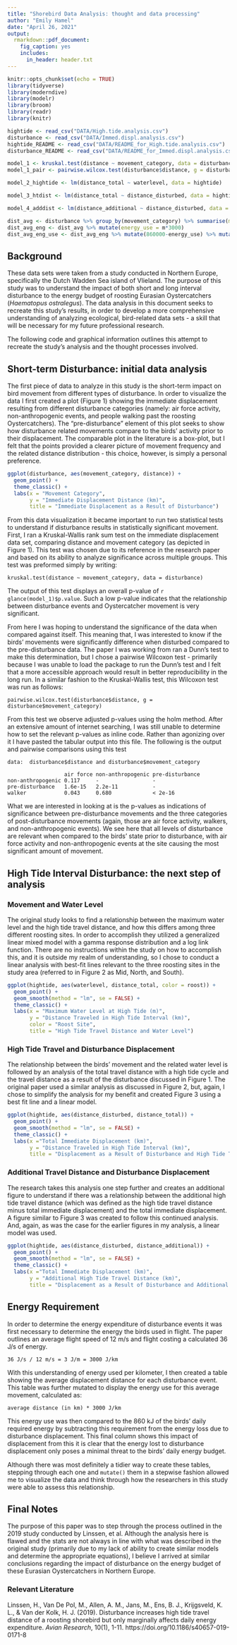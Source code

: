 ```yaml
---
title: "Shorebird Data Analysis: thought and data processing"
author: "Emily Hamel"
date: "April 26, 2021"
output:
  rmarkdown::pdf_document:
    fig_caption: yes        
    includes:  
      in_header: header.txt 
---
```


```r
knitr::opts_chunk$set(echo = TRUE)
library(tidyverse)
library(moderndive)
library(modelr)
library(broom)
library(readr)
library(knitr)
```
```r
hightide <- read_csv("DATA/High.tide.analysis.csv")
disturbance <- read_csv("DATA/Immed.displ.analysis.csv")
hightide_README <- read_csv("DATA/README_for_High.tide.analysis.csv")
disturbance_README <- read_csv("DATA/README_for_Immed.displ.analysis.csv")

model_1 <- kruskal.test(distance ~ movement_category, data = disturbance)
model_1_pair <- pairwise.wilcox.test(disturbance$distance, g = disturbance$movement_category)

model_2_hightide <- lm(distance_total ~ waterlevel, data = hightide)

model_3_htdist <- lm(distance_total ~ distance_disturbed, data = hightide)

model_4_adddist <- lm(distance_additional ~ distance_disturbed, data = hightide)

dist_avg <- disturbance %>% group_by(movement_category) %>% summarise(m = mean(distance))
dist_avg_eng <- dist_avg %>% mutate(energy_use = m*3000)
dist_avg_eng_use <- dist_avg_eng %>% mutate(860000-energy_use) %>% mutate((860000-energy_use)/1000)
```

## Background

These data sets were taken from a study conducted in Northern Europe, specifically the Dutch Wadden Sea island of Vlieland. The purpose of this study was to understand the impact of both short and long interval disturbance to the energy budget of roosting Eurasian Oystercatchers (*Haematopus ostralegus*).
The data analysis in this document seeks to recreate this study's results, in order to develop a more comprehensive understanding of analyzing ecological, bird-related data sets - a skill that will be necessary for my future professional research.

The following code and graphical information outlines this attempt to recreate the study's analysis and the thought processes involved. 

## Short-term Disturbance: initial data analysis 

The first piece of data to analyze in this study is the short-term impact on bird movement from different types of disturbance. In order to visualize the data I first created a plot (Figure 1) showing the immediate displacement resulting from different disturbance categories (namely: air force activity, non-anthropogenic events, and people walking past the roosting Oystercatchers). The "pre-disturbance" element of this plot seeks to show how disturbance related movements compare to the birds' activity prior to their displacement. The comparable plot in the literature is a box-plot, but I felt that the points provided a clearer picture of movement frequency and the related distance distribution - this choice, however, is simply a personal preference. 

```r
ggplot(disturbance, aes(movement_category, distance)) + 
  geom_point() + 
  theme_classic() + 
  labs(x = "Movement Category", 
       y = "Immediate Displacement Distance (km)", 
       title = "Immediate Displacement as a Result of Disturbance")
```


From this data visualization it became important to run two statistical tests to understand if disturbance results in statistically significant movement. 
First, I ran a Kruskal-Wallis rank sum test on the immediate displacement data set, comparing distance and movement category (as depicted in Figure 1). This test was chosen due to its reference in the research paper and based on its ability to analyze significance across multiple groups. This test was preformed simply by writing:

  ```kruskal.test(distance ~ movement_category, data = disturbance)``` 
  
The output of this test displays an overall p-value of `r glance(model_1)$p.value`. Such a low p-value indicates that the relationship between disturbance events and Oystercatcher movement is very significant. 

From here I was hoping to understand the significance of the data when compared against itself. This meaning that, I was interested to know if the birds' movements were significantly difference when disturbed compared to the pre-disturbance data. The paper I was working from ran a Dunn's test to make this determination, but I chose a pairwise Wilcoxon test - primarily because I was unable to load the package to run the Dunn's test and I felt that a more accessible approach would result in better reproducibility in the long run. In a similar fashion to the Kruskal-Wallis test, this Wilcoxon test was run as follows:

```pairwise.wilcox.test(disturbance$distance, g = disturbance$movement_category)```

From this test we observe adjusted p-values using the holm method. After an extensive amount of internet searching, I was still unable to determine how to set the relevant p-values as inline code. Rather than agonizing over it I have pasted the tabular output into this file. The following is the output and pairwise comparisons using this test

```
data:  disturbance$distance and disturbance$movement_category 

                  air force non-anthropogenic pre-disturbance
non-anthropogenic 0.117     -                 -              
pre-disturbance   1.6e-15   2.2e-11           -              
walker            0.043     0.680             < 2e-16  
```

What we are interested in looking at is the p-values as indications of significance between pre-disturbance movements and the three categories of post-disturbance movements (again, those are air force activity, walkers, and non-anthropogenic events). We see here that all levels of disturbance are relevant when compared to the birds' state prior to disturbance, with air force activity and non-anthropogenic events at the site causing the most significant amount of movement. 

## High Tide Interval Disturbance: the next step of analysis
### Movement and Water Level

The original study looks to find a relationship between the maximum water level and the high tide travel distance, and how this differs among three different roosting sites. In order to accomplish they utilized a generalized linear mixed model with a gamma response distribution and a log link function. There are no instructions within the study on how to accomplish this, and it is outside my realm of understanding, so I chose to conduct a linear analysis with best-fit lines relevant to the three roosting sites in the study area (referred to in Figure 2 as Mid, North, and South).  

```r
ggplot(hightide, aes(waterlevel, distance_total, color = roost)) +
  geom_point() +
  geom_smooth(method = "lm", se = FALSE) +
  theme_classic() +
  labs(x = "Maximum Water Level at High Tide (m)", 
       y = "Distance Traveled in High Tide Interval (km)", 
       color = "Roost Site", 
       title = "High Tide Travel Distance and Water Level")
```

### High Tide Travel and Disturbance Displacement

The relationship between the birds' movement and the related water level is followed by an analysis of the total travel distance with a high tide cycle and the travel distance as a result of the disturbance discussed in Figure 1. The original paper used a similar analysis as discussed in Figure 2, but, again, I chose to simplify the analysis for my benefit and created Figure 3 using a best fit line and a linear model. 

```r
ggplot(hightide, aes(distance_disturbed, distance_total)) +
  geom_point() +
  geom_smooth(method = "lm", se = FALSE) +
  theme_classic() +
  labs(x ="Total Immediate Displacement (km)",
       y = "Distance Traveled in High Tide Interval (km)",
       title = "Displacement as a Result of Disturbance and High Tide Travel Distance")
```


### Additional Travel Distance and Disturbance Displacement

The research takes this analysis one step further and creates an additional figure to understand if there was a relationship between the additional high tide travel distance (which was defined as the high tide travel distance minus total immediate displacement) and the total immediate displacement. A figure similar to Figure 3 was created to follow this continued analysis. And, again, as was the case for the earlier figures in my analysis, a linear model was used. 

```r
ggplot(hightide, aes(distance_disturbed, distance_additional)) +
  geom_point() +
  geom_smooth(method = "lm", se = FALSE) +
  theme_classic() +
  labs(x ="Total Immediate Displacement (km)",
       y = "Additional High Tide Travel Distance (km)",
       title = "Displacement as a Result of Disturbance and Additional Travel Distance")
```


## Energy Requirement 
In order to determine the energy expenditure of disturbance events it was first necessary to determine the energy the birds used in flight. The paper outlines an average flight speed of 12 m/s and flight costing a calculated 36 J/s of energy. 
```
36 J/s / 12 m/s = 3 J/m = 3000 J/km
```
With this understanding of energy used per kilometer, I then created a table showing the average displacement distance for each disturbance event. This table was further mutated to display the energy use for this average movement, calculated as:
```
average distance (in km) * 3000 J/km
```
This energy use was then compared to the 860 kJ of the birds' daily required energy by subtracting this requirement from the energy loss due to disturbance displacement. This final column shows this impact of displacement from this it is clear that the energy lost to disturbance displacement only poses a minimal threat to the birds' daily energy budget. 

Although there was most definitely a tidier way to create these tables, stepping through each one and ```mutate()``` them in a stepwise fashion allowed me to visualize the data and think through how the researchers in this study were able to assess this relationship.

## Final Notes

The purpose of this paper was to step through the process outlined in the 2019 study conducted by Linssen, et al. Although the analysis here is flawed and the stats are not always in line with what was described in the original study (primarily due to my lack of ability to create similar models and determine the appropriate equations), I believe I arrived at similar conclusions regarding the impact of disturbance on the energy budget of these Eurasian Oystercatchers in Northern Europe. 

### Relevant Literature

Linssen, H., Van De Pol, M., Allen, A. M., Jans, M., Ens, B. J., Krijgsveld, K. L., & Van der Kolk, H. J. (2019). Disturbance increases high tide travel distance of a roosting shorebird but only marginally affects daily energy expenditure. *Avian Research*, 10(1), 1-11. https://doi.org/10.1186/s40657-019-0171-8

